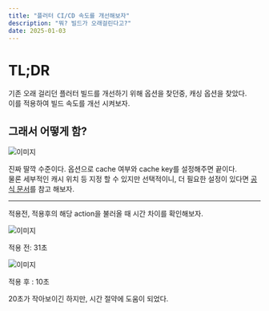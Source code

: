 ```yaml
---
title: "플러터 CI/CD 속도를 개선해보자"
description: "뭐? 빌드가 오래걸린다고?"
date: 2025-01-03
---
```


# TL;DR

기존 오래 걸리던 플러터 빌드를 개선하기 위해 옵션을 찾던중, 캐싱 옵션을 찾았다.  
이를 적용하여 빌드 속도를 개선 시켜보자.

## 그래서 어떻게 함?

![이미지](/posts/fast-flutter-cicd/01.png)

진짜 딸깍 수준이다. 옵션으로 cache 여부와 cache key를 설정해주면 끝이다.  
물론 세부적인 캐시 위치 등 지정 할 수 있지만 선택적이니, 
더 필요한 설정이 있다면 [공식 문서](https://github.com/subosito/flutter-action?tab=readme-ov-file#caching)를 참고 해보자.

---

적용전, 적용후의 해당 action을 불러올 때 시간 차이를 확인해보자.

![이미지](/posts/fast-flutter-cicd/02.png)

적용 전: 31초

![이미지](/posts/fast-flutter-cicd/03.png)

적용 후 : 10초

20초가 작아보이긴 하지만, 시간 절약에 도움이 되었다.